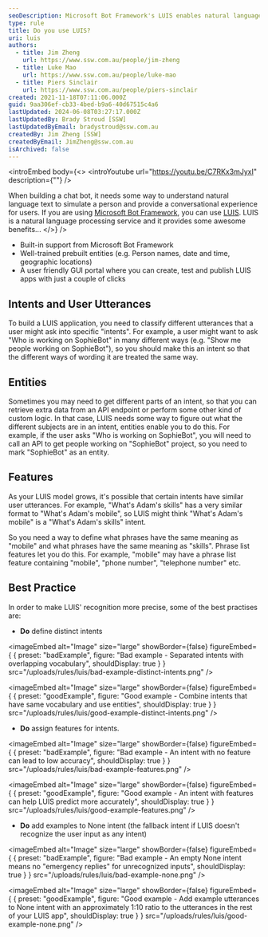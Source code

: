 ```yaml
---
seoDescription: Microsoft Bot Framework's LUIS enables natural language processing for conversational AI, offering built-in support and pre-trained entities.
type: rule
title: Do you use LUIS?
uri: luis
authors:
  - title: Jim Zheng
    url: https://www.ssw.com.au/people/jim-zheng
  - title: Luke Mao
    url: https://www.ssw.com.au/people/luke-mao
  - title: Piers Sinclair
    url: https://www.ssw.com.au/people/piers-sinclair
created: 2021-11-18T07:11:06.000Z
guid: 9aa306ef-cb33-4bed-b9a6-40d67515c4a6
lastUpdated: 2024-06-08T03:27:17.000Z
lastUpdatedBy: Brady Stroud [SSW]
lastUpdatedByEmail: bradystroud@ssw.com.au
createdBy: Jim Zheng [SSW]
createdByEmail: JimZheng@ssw.com.au
isArchived: false
---
```


<introEmbed
  body={<>
&lt;introYoutube url="https://youtu.be/C7RKx3mJyxI" description={""} /&gt;

When building a chat bot, it needs some way to understand natural language text to simulate a person and provide a conversational experience for users. If you are using [Microsoft Bot Framework](https://docs.microsoft.com/en-us/azure/bot-service/?view=azure-bot-service-4.0&WT.mc_id=AZ-MVP-33518), you can use [LUIS](https://www.luis.ai). LUIS is a natural language processing service and it provides some awesome benefits...
  </>}
/>
* Built-in support from Microsoft Bot Framework
* Well-trained prebuilt entities (e.g. Person names, date and time, geographic locations)
* A user friendly GUI portal where you can create, test and publish LUIS apps with just a couple of clicks

## Intents and User Utterances

To build a LUIS application, you need to classify different utterances that a user might ask into specific "intents". For example, a user might want to ask "Who is working on SophieBot" in many different ways (e.g. "Show me people working on SophieBot"), so you should make this an intent so that the different ways of wording it are treated the same way.

## Entities

Sometimes you may need to get different parts of an intent, so that you can retrieve extra data from an API endpoint or perform some other kind of custom logic. In that case, LUIS needs some way to figure out what the different subjects are in an intent, entities enable you to do this. For example, if the user asks "Who is working on SophieBot", you will need to call an API to get people working on "SophieBot" project, so you need to mark "SophieBot" as an entity.

## Features

As your LUIS model grows, it's possible that certain intents have similar user utterances. For example, "What's Adam's skills" has a very similar format to "What's Adam's mobile", so LUIS might think "What's Adam's mobile" is a "What's Adam's skills" intent.

So you need a way to define what phrases have the same meaning as "mobile" and what phrases have the same meaning as "skills". Phrase list features let you do this. For example, "mobile" may have a phrase list feature containing "mobile", "phone number", "telephone number" etc.

## Best Practice

In order to make LUIS' recognition more precise, some of the best practises are:

* **Do** define distinct intents

<imageEmbed
  alt="Image"
  size="large"
  showBorder={false}
  figureEmbed={ {
    preset: "badExample",
    figure: "Bad example - Separated intents with overlapping vocabulary",
    shouldDisplay: true
  } }
  src="/uploads/rules/luis/bad-example-distinct-intents.png"
/>

<imageEmbed
  alt="Image"
  size="large"
  showBorder={false}
  figureEmbed={ {
    preset: "goodExample",
    figure: "Good example - Combine intents that have same vocabulary and use entities",
    shouldDisplay: true
  } }
  src="/uploads/rules/luis/good-example-distinct-intents.png"
/>

* **Do** assign features for intents.

<imageEmbed
  alt="Image"
  size="large"
  showBorder={false}
  figureEmbed={ {
    preset: "badExample",
    figure: "Bad example - An intent with no feature can lead to low accuracy",
    shouldDisplay: true
  } }
  src="/uploads/rules/luis/bad-example-features.png"
/>

<imageEmbed
  alt="Image"
  size="large"
  showBorder={false}
  figureEmbed={ {
    preset: "goodExample",
    figure: "Good example - An intent with features can help LUIS predict more accurately",
    shouldDisplay: true
  } }
  src="/uploads/rules/luis/good-example-features.png"
/>

* **Do** add examples to None intent (the fallback intent if LUIS doesn't recognize the user input as any intent)

<imageEmbed
  alt="Image"
  size="large"
  showBorder={false}
  figureEmbed={ {
    preset: "badExample",
    figure: "Bad example - An empty None intent means no \"emergency replies\" for unrecognized inputs",
    shouldDisplay: true
  } }
  src="/uploads/rules/luis/bad-example-none.png"
/>

<imageEmbed
  alt="Image"
  size="large"
  showBorder={false}
  figureEmbed={ {
    preset: "goodExample",
    figure: "Good example - Add example utterances to None intent with an approximately 1:10 ratio to the utterances in the rest of your LUIS app",
    shouldDisplay: true
  } }
  src="/uploads/rules/luis/good-example-none.png"
/>
